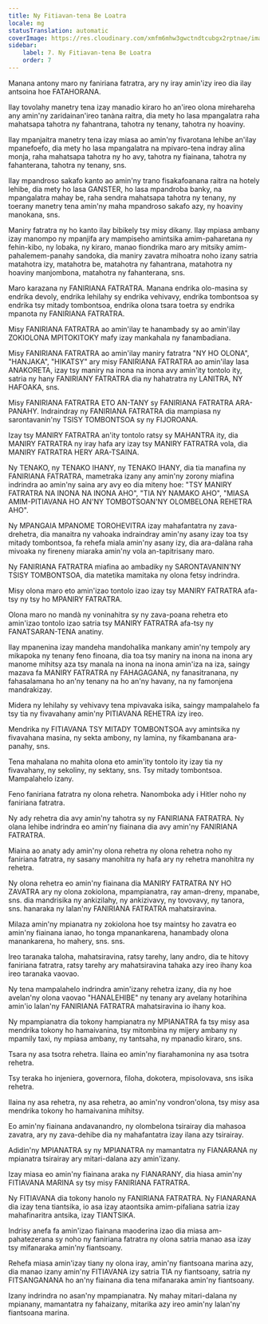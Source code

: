 ```yaml
---
title: Ny Fitiavan-tena Be Loatra
locale: mg
statusTranslation: automatic
coverImage: https://res.cloudinary.com/xmfm6mhw3gwctndtcubgx2rptnae/image/upload/v1740337243/small_cover_educacion_fundamental_a051170f1c.webp
sidebar:
    label: 7. Ny Fitiavan-tena Be Loatra
    order: 7
---
```

Manana antony maro ny faniriana fatratra, ary ny iray amin'izy ireo dia ilay antsoina hoe FATAHORANA.

Ilay tovolahy manetry tena izay manadio kiraro ho an'ireo olona mirehareha any amin'ny zaridainan'ireo tanàna raitra, dia mety ho lasa mpangalatra raha mahatsapa tahotra ny fahantrana, tahotra ny tenany, tahotra ny hoaviny.

Ilay mpanjaitra manetry tena izay miasa ao amin'ny fivarotana lehibe an'ilay mpanefoefo, dia mety ho lasa mpangalatra na mpivaro-tena indray alina monja, raha mahatsapa tahotra ny ho avy, tahotra ny fiainana, tahotra ny fahanterana, tahotra ny tenany, sns.

Ilay mpandroso sakafo kanto ao amin'ny trano fisakafoanana raitra na hotely lehibe, dia mety ho lasa GANSTER, ho lasa mpandroba banky, na mpangalatra mahay be, raha sendra mahatsapa tahotra ny tenany, ny toerany manetry tena amin'ny maha mpandroso sakafo azy, ny hoaviny manokana, sns.

Maniry fatratra ny ho kanto ilay bibikely tsy misy dikany. Ilay mpiasa ambany izay manompo ny mpanjifa ary mampiseho amintsika amim-paharetana ny fehin-kibo, ny lobaka, ny kiraro, manao fiondrika maro ary mitsiky amim-pahalemem-panahy sandoka, dia maniry zavatra mihoatra noho izany satria matahotra izy, matahotra be, matahotra ny fahantrana, matahotra ny hoaviny manjombona, matahotra ny fahanterana, sns.

Maro karazana ny FANIRIANA FATRATRA. Manana endrika olo-masina sy endrika devoly, endrika lehilahy sy endrika vehivavy, endrika tombontsoa sy endrika tsy mitady tombontsoa, endrika olona tsara toetra sy endrika mpanota ny FANIRIANA FATRATRA.

Misy FANIRIANA FATRATRA ao amin'ilay te hanambady sy ao amin'ilay ZOKIOLONA MPITOKITOKY mafy izay mankahala ny fanambadiana.

Misy FANIRIANA FATRATRA ao amin'ilay maniry fatratra "NY HO OLONA", "HANJAKA", "HIKATSY" ary misy FANIRIANA FATRATRA ao amin'ilay lasa ANAKORETA, izay tsy maniry na inona na inona avy amin'ity tontolo ity, satria ny hany FANIRIANY FATRATRA dia ny hahatratra ny LANITRA, NY HAFOAKA, sns.

Misy FANIRIANA FATRATRA ETO AN-TANY sy FANIRIANA FATRATRA ARA-PANAHY. Indraindray ny FANIRIANA FATRATRA dia mampiasa ny sarontavanin'ny TSISY TOMBONTSOA sy ny FIJOROANA.

Izay tsy MANIRY FATRATRA an'ity tontolo ratsy sy MAHANTRA ity, dia MANIRY FATRATRA ny iray hafa ary izay tsy MANIRY FATRATRA vola, dia MANIRY FATRATRA HERY ARA-TSAINA.

Ny TENAKO, ny TENAKO IHANY, ny TENAKO IHANY, dia tia manafina ny FANIRIANA FATRATRA, mametraka izany any amin'ny zorony miafina indrindra ao amin'ny saina ary avy eo dia miteny hoe: "TSY MANIRY FATRATRA NA INONA NA INONA AHO", "TIA NY NAMAKO AHO", "MIASA AMIM-PITIAVANA HO AN'NY TOMBOTSOAN'NY OLOMBELONA REHETRA AHO".

Ny MPANGAIA MPANOME TOROHEVITRA izay mahafantatra ny zava-drehetra, dia manaitra ny vahoaka indraindray amin'ny asany izay toa tsy mitady tombontsoa, ​​fa rehefa miala amin'ny asany izy, dia ara-dalàna raha mivoaka ny fireneny miaraka amin'ny vola an-tapitrisany maro.

Ny FANIRIANA FATRATRA miafina ao ambadiky ny SARONTAVANIN'NY TSISY TOMBONTSOA, ​​dia matetika mamitaka ny olona fetsy indrindra.

Misy olona maro eto amin'izao tontolo izao izay tsy MANIRY FATRATRA afa-tsy ny tsy ho MPANIRY FATRATRA.

Olona maro no mandà ny voninahitra sy ny zava-poana rehetra eto amin'izao tontolo izao satria tsy MANIRY FATRATRA afa-tsy ny FANATSARAN-TENA anatiny.

Ilay mpanenina izay mandeha mandohalika mankany amin'ny tempoly ary mikapoka ny tenany feno finoana, dia toa tsy maniry na inona na inona ary manome mihitsy aza tsy manala na inona na inona amin'iza na iza, saingy mazava fa MANIRY FATRATRA ny FAHAGAGANA, ny fanasitranana, ny fahasalamana ho an'ny tenany na ho an'ny havany, na ny famonjena mandrakizay.

Midera ny lehilahy sy vehivavy tena mpivavaka isika, saingy mampalahelo fa tsy tia ny fivavahany amin'ny PITIAVANA REHETRA izy ireo.

Mendrika ny FITIAVANA TSY MITADY TOMBONTSOA avy amintsika ny fivavahana masina, ny sekta ambony, ny lamina, ny fikambanana ara-panahy, sns.

Tena mahalana no mahita olona eto amin'ity tontolo ity izay tia ny fivavahany, ny sekoliny, ny sektany, sns. Tsy mitady tombontsoa. Mampalahelo izany.

Feno faniriana fatratra ny olona rehetra. Nanomboka ady i Hitler noho ny faniriana fatratra.

Ny ady rehetra dia avy amin'ny tahotra sy ny FANIRIANA FATRATRA. Ny olana lehibe indrindra eo amin'ny fiainana dia avy amin'ny FANIRIANA FATRATRA.

Miaina ao anaty ady amin'ny olona rehetra ny olona rehetra noho ny faniriana fatratra, ny sasany manohitra ny hafa ary ny rehetra manohitra ny rehetra.

Ny olona rehetra eo amin'ny fiainana dia MANIRY FATRATRA NY HO ZAVATRA ary ny olona zokiolona, mpampianatra, ray aman-dreny, mpanabe, sns. dia mandrisika ny ankizilahy, ny ankizivavy, ny tovovavy, ny tanora, sns. hanaraka ny lalan'ny FANIRIANA FATRATRA mahatsiravina.

Milaza amin'ny mpianatra ny zokiolona hoe tsy maintsy ho zavatra eo amin'ny fiainana ianao, ho tonga mpanankarena, hanambady olona manankarena, ho mahery, sns. sns.

Ireo taranaka taloha, mahatsiravina, ratsy tarehy, lany andro, dia te hitovy faniriana fatratra, ratsy tarehy ary mahatsiravina tahaka azy ireo ihany koa ireo taranaka vaovao.

Ny tena mampalahelo indrindra amin'izany rehetra izany, dia ny hoe avelan'ny olona vaovao "HANALEHIBE" ny tenany ary avelany hotarihina amin'io lalan'ny FANIRIANA FATRATRA mahatsiravina io ihany koa.

Ny mpampianatra dia tokony hampianatra ny MPIANATRA fa tsy misy asa mendrika tokony ho hamaivanina, tsy mitombina ny mijery ambany ny mpamily taxi, ny mpiasa ambany, ny tantsaha, ny mpanadio kiraro, sns.

Tsara ny asa tsotra rehetra. Ilaina eo amin'ny fiarahamonina ny asa tsotra rehetra.

Tsy teraka ho injeniera, governora, filoha, dokotera, mpisolovava, sns isika rehetra.

Ilaina ny asa rehetra, ny asa rehetra, ao amin'ny vondron'olona, tsy misy asa mendrika tokony ho hamaivanina mihitsy.

Eo amin'ny fiainana andavanandro, ny olombelona tsirairay dia mahasoa zavatra, ary ny zava-dehibe dia ny mahafantatra izay ilana azy tsirairay.

Adidin'ny MPIANATRA sy ny MPIANATRA ny mamantatra ny FIANARANA ny mpianatra tsirairay ary mitari-dalana azy amin'izany.

Izay miasa eo amin'ny fiainana araka ny FIANARANY, dia hiasa amin'ny FITIAVANA MARINA sy tsy misy FANIRIANA FATRATRA.

Ny FITIAVANA dia tokony hanolo ny FANIRIANA FATRATRA. Ny FIANARANA dia izay tena tiantsika, io asa izay ataontsika amim-pifaliana satria izay mahafinaritra antsika, izay TIANTSIKA.

Indrisy anefa fa amin'izao fiainana maoderina izao dia miasa am-pahatezerana sy noho ny faniriana fatratra ny olona satria manao asa izay tsy mifanaraka amin'ny fiantsoany.

Rehefa miasa amin'izay tiany ny olona iray, amin'ny fiantsoana marina azy, dia manao izany amin'ny FITIAVANA izy satria TIA ny fiantsoany, satria ny FITSANGANANA ho an'ny fiainana dia tena mifanaraka amin'ny fiantsoany.

Izany indrindra no asan'ny mpampianatra. Ny mahay mitari-dalana ny mpianany, mamantatra ny fahaizany, mitarika azy ireo amin'ny lalan'ny fiantsoana marina.

